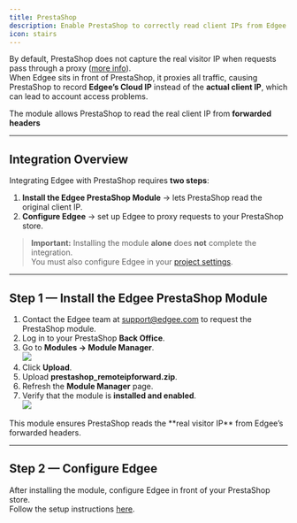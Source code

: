 ```yaml
---
title: PrestaShop
description: Enable PrestaShop to correctly read client IPs from Edgee’s forwarded headers.
icon: stairs
---
```



<EdgeeSdk />

By default, PrestaShop does not capture the real visitor IP when requests pass through a proxy ([more info](https://github.com/PrestaShop/PrestaShop/issues/39190)).  
When Edgee sits in front of PrestaShop, it proxies all traffic, causing PrestaShop to record **Edgee’s Cloud IP** instead of the **actual client IP**, which can lead to account access problems.


The module allows PrestaShop to read the real client IP from **forwarded headers**

---

## **Integration Overview**

Integrating Edgee with PrestaShop requires **two steps**:

1. **Install the Edgee PrestaShop Module** → lets PrestaShop read the original client IP.
2. **Configure Edgee** → set up Edgee to proxy requests to your PrestaShop store.

> **Important:** Installing the module **alone** does **not** complete the integration.  
> You must also configure Edgee in your [project settings](/getting-started/project-settings).

---

## **Step 1 — Install the Edgee PrestaShop Module**

1. Contact the Edgee team at [support@edgee.com](mailto:support@edgee.com) to request the PrestaShop module.
2. Log in to your PrestaShop **Back Office**.
3. Go to **Modules → Module Manager**.  
   <img src="/images/prestashop/module.png" />
4. Click **Upload**.  
5. Upload **prestashop_remoteipforward.zip**.  
6. Refresh the **Module Manager** page.
7. Verify that the module is **installed and enabled**.  
   <img src="/images/prestashop/installed_module.png" />

<Note>
This module ensures PrestaShop reads the **real visitor IP** from Edgee’s forwarded headers.
</Note>

---

## **Step 2 — Configure Edgee**

After installing the module, configure Edgee in front of your PrestaShop store.  
Follow the setup instructions [here](/getting-started/project-settings).

